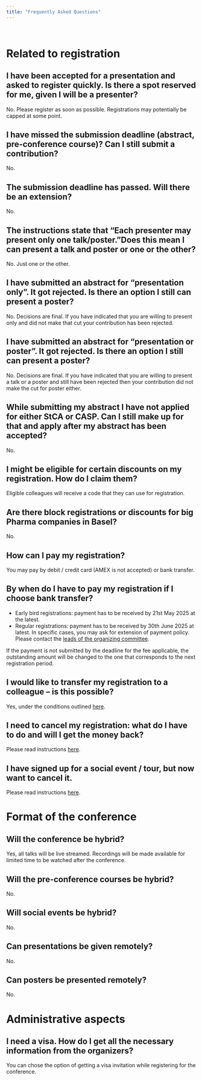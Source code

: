 ```yaml
---
title: "Frequently Asked Questions"
---
```


<br>

# Related to registration

## I have been accepted for a presentation and asked to register quickly. Is there a spot reserved for me, given I will be a presenter? 

No. Please register as soon as possible. Registrations may potentially be capped at some point.

## I have missed the submission deadline (abstract, pre-conference course)? Can I still submit a contribution? 

No.

## The submission deadline has passed. Will there be an extension?

No.

## The instructions state that "Each presenter may present only one talk/poster."Does this mean I can present a talk and poster or one or the other?

No. Just one or the other.

## I have submitted an abstract for "presentation only". It got rejected. Is there an option I still can present a poster?

No. Decisions are final. If you have indicated that you are willing to present only and did not make that cut your contribution has been rejected. 

## I have submitted an abstract for "presentation or poster". It got rejected. Is there an option I still can present a poster?

No. Decisions are final. If you have indicated that you are willing to present a talk or a poster and still have been rejected then your contribution did not make the cut for poster either.

## While submitting my abstract I have not applied for either StCA or CASP. Can I still make up for that and apply after my abstract has been accepted?

No.

## I might be eligible for certain discounts on my registration. How do I claim them?

Eligible colleagues will receive a code that they can use for registration.

## Are there block registrations or discounts for big Pharma companies in Basel? 

No.

## How can I pay my registration?

You may pay by debit / credit card (AMEX is not accepted) or bank transfer.
 
## By when do I have to pay my registration if I choose bank transfer? 

- Early bird registrations: payment has to be received by 21st May 2025 at the latest. 
- Regular registrations: payment has to be received by 30th June 2025 at latest. In specific cases, you may ask for extension of payment policy. Please contact the [leads of the organizing committee](mailto:registrations@iscb2025.info).

If the payment is not submitted by the deadline for the fee applicable, the outstanding amount will be changed to the one that corresponds to the next registration period.

## I would like to transfer my registration to a colleague – is this possible? 

Yes, under the conditions outlined [here](registration-terms.html#cancellation-alteration-policy).

## I need to cancel my registration: what do I have to do and will I get the money back?

Please read instructions [here](registration-terms.html#cancellation-alteration-policy).
 
## I have signed up for a social event / tour, but now want to cancel it.

Please read instructions [here](registration-terms.html#cancellation-alteration-policy).
 





# Format of the conference 

## Will the conference be hybrid?

Yes, all talks will be live streamed. Recordings will be made available for limited time to be watched after the conference.

## Will the pre-conference courses be hybrid?
No.

## Will social events be hybrid?
No.

## Can presentations be given remotely?
No.


## Can posters be presented remotely?
No.

# Administrative aspects

## I need a visa. How do I get all the necessary information from the organizers?	

You can chose the option of getting a visa invitation while registering for the conference.

